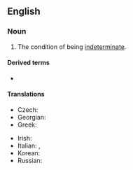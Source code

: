 ==English==
{{wikipedia}}

===Noun===
{{en-noun|-|indeterminacies}}

# The condition of being [[indeterminate]].

====Derived terms====
* {{l|en|indeterminacy principle}}

====Translations====
{{trans-top|condition}}
* Czech: {{t|cs|neurčitost|f}}
* Georgian: {{t|ka|გაურკვევლობა}}
* Greek: {{t+|el|απροσδιοριστία|f}}
{{trans-mid}}
* Irish: {{t|ga|neamhchinntitheacht|f}}
* Italian: {{t+|it|indeterminazione|f}}, {{t|it|indeterminatezza|f}}
* Korean: {{t+|ko|부정|sc=Kore}}
* Russian: {{t+|ru|неопределённость}}
{{trans-bottom}}